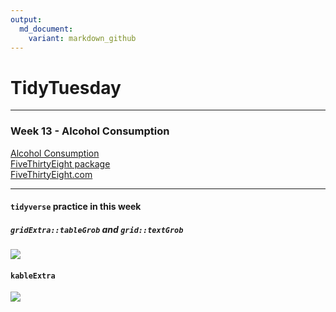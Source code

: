 ```yaml
---
output:
  md_document:
    variant: markdown_github
---
```

# TidyTuesday  

***  
### Week 13 - Alcohol Consumption   

[Alcohol Consumption](https://github.com/rfordatascience/tidytuesday/tree/master/data)  
[FiveThirtyEight package](https://github.com/rudeboybert/fivethirtyeight)  
[FiveThirtyEight.com](https://fivethirtyeight.com/features/dear-mona-followup-where-do-people-drink-the-most-beer-wine-and-spirits/)  

------------------------------------------------------------------------

#### `tidyverse` practice in this week  


##### `gridExtra::tableGrob` and `grid::textGrob`  
![](https://raw.githubusercontent.com/ChuliangXiao/tidytuesday/master/Week13/Table1.png)   

#### `kableExtra`  
![](https://raw.githubusercontent.com/ChuliangXiao/tidytuesday/master/Week13/Table2.png) 